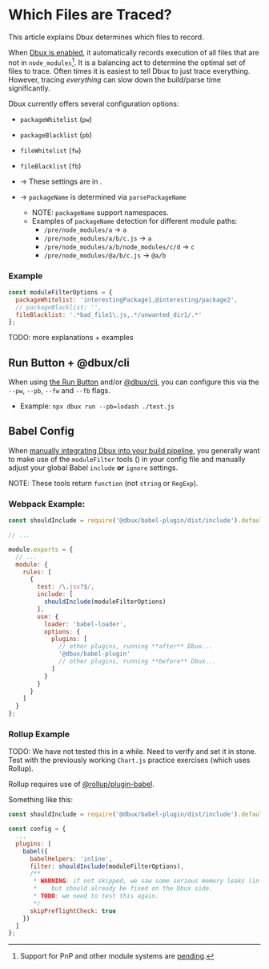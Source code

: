 # Which Files are Traced?


<TOC toc={toc} />


This article explains Dbux determines which files to record.

When [Dbux is enabled](../using-dbux/02-enable-dbux.mdx), it automatically records execution of all files that are not in `node_modules`[^1]. It is a balancing act to determine the optimal set of files to trace. Often times it is easiest to tell Dbux to just trace everything. However, tracing *everything* can slow down the build/parse time significantly.

<!-- TODO(re-write this: build-time vs. run-time performance considerations etc.)

Also, tracing long-running loops or high-FPS code TODO(explain). That is why you want to fine-tune configuration as to what and how you want to trace.  -->


Dbux currently offers several configuration options:

* `packageWhitelist` (`pw`)
* `packageBlacklist` (`pb`)
* `fileWhitelist` (`fw`)
* `fileBlacklist` (`fb`)

* -> These settings are in <CodeLink path="dbux-babel-plugin/src/external/moduleFilter.js" />.
* -> `packageName` is determined via <CodeLink path="dbux-common-node/src/util/moduleUtil.js">`parsePackageName`</CodeLink>
  * NOTE: `packageName` support namespaces.
  * Examples of `packageName` detection for different module paths:
    * `/pre/node_modules/a` -> `a`
    * `/pre/node_modules/a/b/c.js` -> `a`
    * `/pre/node_modules/a/b/node_modules/c/d` -> `c`
    * `/pre/node_modules/@a/b/c.js` -> `@a/b`

### Example

```js
const moduleFilterOptions = {
  packageWhitelist: 'interestingPackage1,@interesting/package2',
  // packageBlacklist: '',
  fileBlacklist: '.*bad_file1\.js,.*/unwanted_dir1/.*'
};
```

TODO: more explanations + examples

<!-- 
## Module Filter Examples

#### Example 1

```js
moduleFilterOptions TODO
``` -->


## Run Button + @dbux/cli

When using [the Run Button](../using-dbux/03-the-run-button.mdx) and/or [@dbux/cli](../tools-and-configuration/02-dbux-cli.mdx), you can configure this via the `--pw`, `--pb`, `--fw` and `--fb` flags.

* Example: `npx dbux run --pb=lodash ./test.js`

## Babel Config

When [manually integrating Dbux into your build pipeline](./02-build-pipeline-integration.mdx), you generally want to make use of the `moduleFilter` tools (<CodeLink path="dbux-babel-plugin/src/external" />) in your config file and manually adjust your global Babel `include` **or** `ignore` settings.

NOTE: These tools return `function` (not `string` or `RegExp`).

### Webpack Example:


```js
const shouldInclude = require('@dbux/babel-plugin/dist/include').default;

// ...

module.exports = {
  // ...
  module: {
    rules: [
      {
        test: /\.jsx?$/,
        include: [
          shouldInclude(moduleFilterOptions)
        ],
        use: {
          loader: 'babel-loader',
          options: {
            plugins: [
              // other plugins, running **after** Dbux...
              '@dbux/babel-plugin'
              // other plugins, running **before** Dbux...
            ]
          }
        }
      }
    ]
  }
};
```


### Rollup Example

TODO: We have not tested this in a while. Need to verify and set it in stone. Test with the previously working `Chart.js` practice exercises (which uses Rollup).

Rollup requires use of [@rollup/plugin-babel](https://www.npmjs.com/package/@rollup/plugin-babel).

Something like this:

```js
const shouldInclude = require('@dbux/babel-plugin/dist/include').default;

const config = {
  ...
  plugins: [
    babel({
      babelHelpers: 'inline',
      filter: shouldInclude(moduleFilterOptions),
      /**
       * WARNING: if not skipped, we saw some serious memory leaks (in 2020), 
       *    but should already be fixed on the Dbux side.
       * TODO: we need to test this again.
       */
      skipPreflightCheck: true
    })
  ]
};
```



[^1]: Support for PnP and other module systems are [pending](../advanced/02-future-work.mdx).
